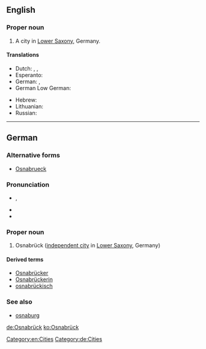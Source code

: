 ==English==
{{wikipedia}}

===Proper noun===
{{en-proper noun}}

# A city in [[Lower Saxony]], Germany.

====Translations====
{{trans-top|city in Lower Saxony}}
* Dutch: {{t-|nl|Osnabrück}}, {{t-|nl|Osnabrugge}}, {{t-|nl|Osenbrugge}}
* Esperanto: {{t-|eo|Osnabruko}}
* German: {{t+|de|Osnabrück|n}}, {{t-|de|Osnabrick|n}} {{qualifier|Volhynian German}}
* German Low German: {{t-|nds-de|Ossenbrügge|n}}
{{trans-mid}}
* Hebrew: {{t-|he|אוסנבריק}}
* Lithuanian: {{t-|lt|Osnabriukas}}
* Russian: {{t-|ru|Оснабрюк|tr=Osnabrjúk}}
{{trans-bottom}}

[[Category:en:Cities]]

----

==German==
{{wikipedia|lang=de}}

===Alternative forms===
* [[Osnabrueck]]

===Pronunciation===
* {{a|Standard New High German}} {{IPA|[ˈɔsnaˌbʁʏk]|lang=de}}, {{X-SAMPA|["Osna%bRYk]|lang=de}}
* {{audio|De-Osnabrück-pronunciation.ogg|Audio}}
* {{audio|De-Osnabrück.ogg|Audio}}

===Proper noun===
{{de-proper noun}}

# Osnabrück ([[independent city]] in [[Lower Saxony]], Germany)

====Derived terms====
* [[Osnabrücker]]
* [[Osnabrückerin]]
* [[osnabrückisch]]

===See also===
* [[osnaburg]]

[[Category:de:Cities]]

[[de:Osnabrück]]
[[ko:Osnabrück]]